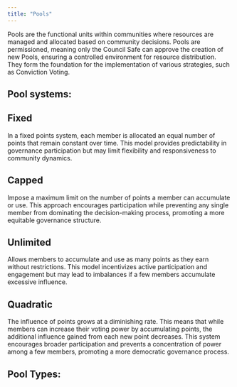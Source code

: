 ```yaml
---
title: "Pools"
---
```


Pools are the functional units within communities where resources are managed and allocated based on community decisions. Pools are permissioned, meaning only the Council Safe can approve the creation of new Pools, ensuring a controlled environment for resource distribution. They form the foundation for the implementation of various strategies, such as Conviction Voting.

## Pool systems:

## Fixed

In a fixed points system, each member is allocated an equal number of points that remain constant over time. This model provides predictability in governance participation but may limit flexibility and responsiveness to community dynamics.

## Capped

Impose a maximum limit on the number of points a member can accumulate or use. This approach encourages participation while preventing any single member from dominating the decision-making process, promoting a more equitable governance structure.

## Unlimited

Allows members to accumulate and use as many points as they earn without restrictions. This model incentivizes active participation and engagement but may lead to imbalances if a few members accumulate excessive influence.

## Quadratic

The influence of points grows at a diminishing rate. This means that while members can increase their voting power by accumulating points, the additional influence gained from each new point decreases. This system encourages broader participation and prevents a concentration of power among a few members, promoting a more democratic governance process.

## Pool Types:
